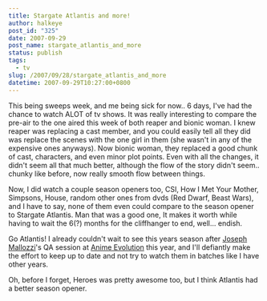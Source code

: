 ```yaml
---
title: Stargate Atlantis and more!
author: halkeye
post_id: "325"
date: 2007-09-29
post_name: stargate_atlantis_and_more
status: publish
tags:
  - tv
slug: /2007/09/28/stargate_atlantis_and_more
datetime: 2007-09-29T10:27:00+0800
---
```


This being sweeps week, and me being sick for now.. 6 days, I've had the chance to watch ALOT of tv shows. It was really interesting to compare the pre-air to the one aired this week of both reaper and bionic woman. I knew reaper was replacing a cast member, and you could easily tell all they did was replace the scenes with the one girl in them (she wasn't in any of the expensive ones anyways). Now bionic woman, they replaced a good chunk of cast, characters, and even minor plot points. Even with all the changes, it didn't seem all that much better, although the flow of the story didn't seem.. chunky like before, now really smooth flow between things.

Now, I did watch a couple season openers too, CSI, How I Met Your Mother, Simpsons, House, random other ones from dvds (Red Dwarf, Beast Wars), and I have to say, none of them even could compare to the season opener to Stargate Atlantis. Man that was a good one, It makes it worth while having to wait the 6(?) months for the cliffhanger to end, well... endish.

Go Atlantis! I already couldn't wait to see this years season after [Joseph Mallozzi](https://josephmallozzi.blogspot.com/)'s QA session at [Anime Evolution](https://animeevolution.com/) this year, and I'll defiantly make the effort to keep up to date and not try to watch them in batches like I have other years.


Oh, before I forget, Heroes was pretty awesome too, but I think Atlantis had a better season opener.
